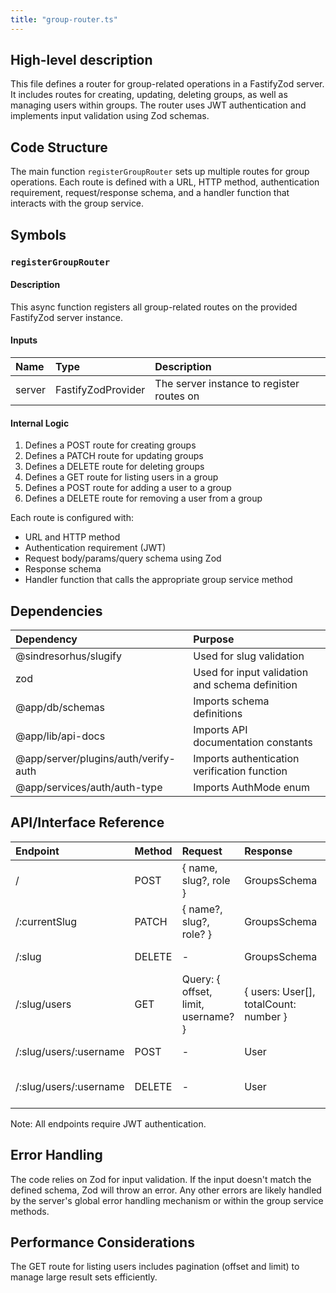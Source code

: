 ```yaml
---
title: "group-router.ts"
---
```


## High-level description
This file defines a router for group-related operations in a FastifyZod server. It includes routes for creating, updating, deleting groups, as well as managing users within groups. The router uses JWT authentication and implements input validation using Zod schemas.

## Code Structure
The main function `registerGroupRouter` sets up multiple routes for group operations. Each route is defined with a URL, HTTP method, authentication requirement, request/response schema, and a handler function that interacts with the group service.

## Symbols

### `registerGroupRouter`
#### Description
This async function registers all group-related routes on the provided FastifyZod server instance.

#### Inputs
| Name | Type | Description |
|:-----|:-----|:------------|
| server | FastifyZodProvider | The server instance to register routes on |

#### Internal Logic
1. Defines a POST route for creating groups
2. Defines a PATCH route for updating groups
3. Defines a DELETE route for deleting groups
4. Defines a GET route for listing users in a group
5. Defines a POST route for adding a user to a group
6. Defines a DELETE route for removing a user from a group

Each route is configured with:
- URL and HTTP method
- Authentication requirement (JWT)
- Request body/params/query schema using Zod
- Response schema
- Handler function that calls the appropriate group service method

## Dependencies
| Dependency | Purpose |
|:-----------|:--------|
| @sindresorhus/slugify | Used for slug validation |
| zod | Used for input validation and schema definition |
| @app/db/schemas | Imports schema definitions |
| @app/lib/api-docs | Imports API documentation constants |
| @app/server/plugins/auth/verify-auth | Imports authentication verification function |
| @app/services/auth/auth-type | Imports AuthMode enum |

## API/Interface Reference
| Endpoint | Method | Request | Response | Description |
|:---------|:-------|:--------|:---------|:------------|
| / | POST | { name, slug?, role } | GroupsSchema | Create a new group |
| /:currentSlug | PATCH | { name?, slug?, role? } | GroupsSchema | Update an existing group |
| /:slug | DELETE | - | GroupsSchema | Delete a group |
| /:slug/users | GET | Query: { offset, limit, username? } | { users: User[], totalCount: number } | List users in a group |
| /:slug/users/:username | POST | - | User | Add a user to a group |
| /:slug/users/:username | DELETE | - | User | Remove a user from a group |

Note: All endpoints require JWT authentication.

## Error Handling
The code relies on Zod for input validation. If the input doesn't match the defined schema, Zod will throw an error. Any other errors are likely handled by the server's global error handling mechanism or within the group service methods.

## Performance Considerations
The GET route for listing users includes pagination (offset and limit) to manage large result sets efficiently.
